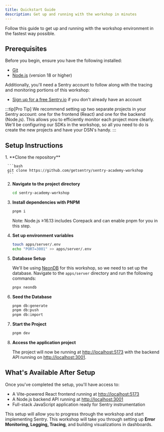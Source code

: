 ```yaml
---
title: Quickstart Guide
description: Get up and running with the workshop in minutes
---
```



Follow this guide to get up and running with the workshop environment in the fastest way possible.

## Prerequisites

Before you begin, ensure you have the following installed:

- [Git](https://git-scm.com/downloads)
- [Node.js](https://nodejs.org/) (version 18 or higher)

Additionally, you'll need a Sentry account to follow along with the tracing and monitoring portions of this workshop:
- [Sign up for a free Sentry.io](https://sentry.io/signup/) if you don't already have an account

:::tip[Pro Tip]
We recommend setting up two separate projects in your Sentry account: one for the frontend (React) and one for the backend (Node.js). This allows you to efficiently monitor each project more clearly. We'll be configuring our SDKs in the workshop, so all you need to do is create the new projects and have your DSN's handy.
:::

## Setup Instructions

<Steps>
  1. **Clone the repository**

     ```bash
     git clone https://github.com/getsentry/sentry-academy-workshop
     ```

  2. **Navigate to the project directory**

     ```bash
     cd sentry-academy-workshop
     ```

  3. **Install dependencies with PNPM**

     ```bash
     pnpm i
     ```

     Note: Node.js ≥16.13 includes Corepack and can enable pnpm for you in this step.

  4. **Set up environment variables**

     ```bash
     touch apps/server/.env
     echo "PORT=3001" >> apps/server/.env
     ```

  5. **Database Setup**

     We'll be using [NeonDB](https://neon.new/) for this workshop, so we need to set up the database. Navigate to the `apps/server` directory and run the following commands:

     ```bash
     pnpx neondb
     ```

  7. **Seed the Database**

     ```bash
     pnpm db:generate
     pnpm db:push
     pnpm db:import
     ```

  8. **Start the Project**

     ```bash
     pnpm dev
     ```

  7. **Access the application project**

     The project will now be running at [http://localhost:5173](http://localhost:5173) with the backend API running on [http://localhost:3001](http://localhost:3001).
</Steps>

## What's Available After Setup

Once you've completed the setup, you'll have access to:

- A Vite-powered React frontend running at [http://localhost:5173](http://localhost:5173)
- A Node.js backend API running at [http://localhost:3001](http://localhost:3001)
- Full-stack JavaScript application ready for Sentry instrumentation

This setup will allow you to progress through the workshop and start implementing Sentry. This workshop will take you through setting up **Error Monitoring, Logging, Tracing**, and building visualizations in dashboards.